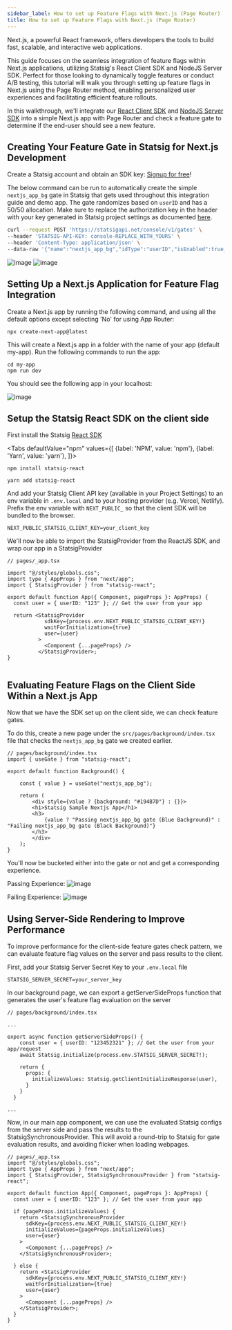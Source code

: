 ```yaml
---
sidebar_label: How to set up Feature Flags with Next.js (Page Router)
title: How to set up Feature Flags with Next.js (Page Router)
---
```



Next.js, a powerful React framework, offers developers the tools to build fast, scalable, and interactive web applications.

This guide focuses on the seamless integration of feature flags within Next.js applications, utilizing Statsig's React Client SDK and NodeJS Server SDK. Perfect for those looking to dynamically toggle features or conduct A/B testing, this tutorial will walk you through setting up feature flags in Next.js using the Page Router method, enabling personalized user experiences and facilitating efficient feature rollouts.

In this walkthrough, we'll integrate our [React Client SDK](https://docs.statsig.com/client/reactSDK) and [NodeJS Server SDK](https://docs.statsig.com/server/nodejsServerSDK) into a simple Next.js app with Page Router and check a feature gate to determine if the end-user should see a new feature.

## Creating Your Feature Gate in Statsig for Next.js Development

Create a Statsig account and obtain an SDK key: [Signup for free](https://www.statsig.com/signup)!

The below command can be run to automatically create the simple `nextjs_app_bg` gate in Statsig that gets used throughout this integration guide and demo app. The gate randomizes based on `userID` and has a 50/50 allocation. Make sure to replace the authorization key in the header with your key generated in Statsig project settings as documented [here](https://docs.statsig.com/console-api/introduction).

```bash
curl --request POST 'https://statsigapi.net/console/v1/gates' \
--header 'STATSIG-API-KEY: console-REPLACE_WITH_YOURS' \
--header 'Content-Type: application/json' \
--data-raw '{"name":"nextjs_app_bg","idType":"userID","isEnabled":true,"rules":[{"name":"Everyone","passPercentage":50,"conditions":[{"type":"public"}]}]}'
```

![image](/img/nextjs-gate.png)
![image](/img/nextjs-rule.png)

## Setting Up a Next.js Application for Feature Flag Integration

Create a Next.js app by running the following command, and using all the default options except selecting 'No' for using App Router:

```
npx create-next-app@latest
```

This will create a Next.js app in a folder with the name of your app (default my-app). Run the following commands to run the app:

```
cd my-app
npm run dev
```

You should see the following app in your localhost:

![image](/img/nextjs-page-router-app.png)

## Setup the Statsig React SDK on the client side

First install the Statsig [React SDK](https://docs.statsig.com/server/nodejsServerSDK)

<Tabs
  defaultValue="npm"
  values={[
    {label: 'NPM', value: 'npm'},
    {label: 'Yarn', value: 'yarn'},
  ]}>
  <TabItem value="npm">

```shell
npm install statsig-react
```

  </TabItem>
  <TabItem value="yarn">

```shell
yarn add statsig-react
```

  </TabItem>
</Tabs>

And add your Statsig Client API key (available in your Project Settings) to an env variable in `.env.local` and to your hosting provider (e.g. Vercel, Netlify). Prefix the env variable with `NEXT_PUBLIC_` so that the client SDK will be bundled to the browser.

```
NEXT_PUBLIC_STATSIG_CLIENT_KEY=your_client_key
```

We'll now be able to import the StatsigProvider from the ReactJS SDK, and wrap our app in a StatsigProvider

```
// pages/_app.tsx

import "@/styles/globals.css";
import type { AppProps } from "next/app";
import { StatsigProvider } from "statsig-react";

export default function App({ Component, pageProps }: AppProps) {
  const user = { userID: "123" }; // Get the user from your app

  return <StatsigProvider
            sdkKey={process.env.NEXT_PUBLIC_STATSIG_CLIENT_KEY!}
            waitForInitialization={true}
            user={user}
          >
            <Component {...pageProps} />
          </StatsigProvider>;
}


```

## Evaluating Feature Flags on the Client Side Within a Next.js App

Now that we have the SDK set up on the client side, we can check feature gates.

To do this, create a new page under the `src/pages/background/index.tsx` file that checks the `nextjs_app_bg` gate we created earlier.

```
// pages/background/index.tsx
import { useGate } from "statsig-react";

export default function Background() {

    const { value } = useGate("nextjs_app_bg");

    return (
        <div style={value ? {background: "#194B7D"} : {}}>
        <h1>Statsig Sample Nextjs App</h1>
        <h3>
            {value ? "Passing nextjs_app_bg gate (Blue Background)" : "Failing nextjs_app_bg gate (Black Background)"}
        </h3>
        </div>
    );
}
```

You'll now be bucketed either into the gate or not and get a corresponding experience.

Passing Experience:
![image](/img/nextjs-pass.png)

Failing Experience:
![image](/img/nextjs-fail.png)

## Using Server-Side Rendering to Improve Performance

To improve performance for the client-side feature gates check pattern, we can evaluate feature flag values on the server and pass results to the client.

First, add your Statsig Server Secret Key to your `.env.local` file

```
STATSIG_SERVER_SECRET=your_server_key
```

In our background page, we can export a getServerSideProps function that generates the user's feature flag evaluation on the server

```
// pages/background/index.tsx

...

export async function getServerSideProps() {
    const user = { userID: "123452321" }; // Get the user from your app/request
    await Statsig.initialize(process.env.STATSIG_SERVER_SECRET!);

    return {
      props: {
        initializeValues: Statsig.getClientInitializeResponse(user),
      }
    }
  }

...

```

Now, in our main app component, we can use the evaluated Statsig configs from the server side and pass the results to the StatsigSynchronousProvider. This will avoid a round-trip to Statsig for gate evaluation results, and avoiding flicker when loading webpages.

```
// pages/_app.tsx
import "@/styles/globals.css";
import type { AppProps } from "next/app";
import { StatsigProvider, StatsigSynchronousProvider } from "statsig-react";

export default function App({ Component, pageProps }: AppProps) {
  const user = { userID: "123" }; // Get the user from your app

  if (pageProps.initializeValues) {
    return <StatsigSynchronousProvider
      sdkKey={process.env.NEXT_PUBLIC_STATSIG_CLIENT_KEY!}
      initializeValues={pageProps.initializeValues}
      user={user}
    >
      <Component {...pageProps} />
    </StatsigSynchronousProvider>;

  } else {
    return <StatsigProvider
      sdkKey={process.env.NEXT_PUBLIC_STATSIG_CLIENT_KEY!}
      waitForInitialization={true}
      user={user}
    >
      <Component {...pageProps} />
    </StatsigProvider>;
  }
}
```
